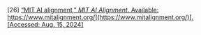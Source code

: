 \[26\]	[“MIT AI alignment,” *MIT AI Alignment*. Available:](http://paperpile.com/b/Lj1YHA/Q1Rnf) [https://www.mitalignment.org/](https://www.mitalignment.org/)[. \[Accessed: Aug. 15, 2024\]](http://paperpile.com/b/Lj1YHA/Q1Rnf)